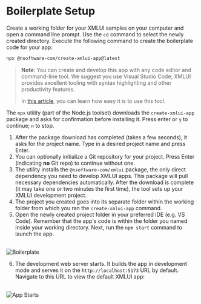 # Boilerplate Setup

Create a working folder for your XMLUI samples on your computer and open a command line prompt.
Use the `cd` command to select the newly created directory.
Execute the following command to create the boilerplate code for your app:

```bash
npx @nsoftware-com/create-xmlui-app@latest
```

> **Note**: You can create and develop this app with any code editor and command-line tool.
> We suggest you use Visual Studio Code; XMLUI provides excellent tooling with syntax highlighting and other productivity features.
>
> In [this article](../first-app), you can learn how easy it is to use this tool.

The `npx` utility (part of the Node.js toolset) downloads the `create-xmlui-app` package and asks for confirmation before installing it.
Press enter or `y` to continue; `n` to stop.

1. After the package download has completed (takes a few seconds), it asks for the project name. Type in a desired project name and press Enter.
2. You can optionally initialize a Git repository for your project. Press Enter (indicating **no** Git repo) to continue without one.
3. The utility installs the `@nsoftware-com/xmlui` package, the only direct dependency you need to develop XMLUI apps. This package will pull necessary dependencies automatically. After the download is complete (it may take one or two minutes the first time), the tool sets up your XMLUI development project.
4. The project you created goes into its separate folder within the working folder from which you ran the `create-xmlui-app` command.
5. Open the newly created project folder in your preferred IDE (e.g. VS Code). Remember that the app's code is within the folder you named inside your working directory. Next, run the `npm start` command to launch the app.

<br/>
<Image alt="Boilerplate" src="/resources/images/get-started/start-personal-todo-1.png" width={560} />

6. The development web server starts. It builds the app in development mode and serves it on the `http://localhost:5173` URL by default. Navigate to this URL to view the default XMLUI app:

<br/>
<Image alt="App Starts" src="/resources/images/get-started/app-start.png" />
